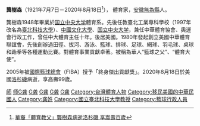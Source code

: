 '''龔樹森'''（1921年7月7日－2020年8月18日<ref>[https://www.worldjournal.com/7108006/article-%E8%8F%AF%E8%A3%94%E3%80%8C%E9%AB%94%E8%82%B2%E6%95%99%E7%88%B6%E3%80%8D%E9%BE%94%E6%A8%B9%E6%A3%AE%E7%97%85%E9%80%9D%E6%B4%9B%E6%9D%89%E7%A3%AF-%E4%BA%AB%E5%B5%A9%E5%A3%BD%E7%99%BE%E6%AD%B2/ 華裔「體育教父」龔樹森病逝洛杉磯 享嵩壽百歲]</ref>）， 體育家，[[安徽|安徽]][[無為縣|無為縣]]人。

龔樹森1948年畢業於[[国立中央大学|国立中央大学]]體育系。先後任教臺北工業專科學校（1997年改名為[[臺北科技大學|臺北科技大學]]）、[[中國文化大學|中國文化大學]]、[[国立中央大学|国立中央大学]]，兼任中華體育協會、奧運會行政工作，曾任中大體育主任十年。後居美國。1980年發起創立美國中華體育聯誼會，先後創辦過田徑、拔河、游泳、籃球、排球、足球、網球、羽毛球、桌球和跆拳等各種運動比賽。對體育事業貢獻卓著。被稱為華人“籃球之父”、“體育大使”。

2005年被[[國際籃球總會|國際籃球總會]]（FIBA）授予「終身傑出貢獻獎」。2020年8月18日於美國[[洛杉磯|洛杉磯]]病逝，享高壽99歲。



[[Category:台灣戰後安徽移民|師]]
[[Category:國立中央大學大陸時期校友|师G龚]]
[[Category:國立中央大學教授|G龚]]
[[Category:1921年出生|G龚]]
[[Category:2020年逝世|G龚]]
[[Category:無為人|G龚]]
[[Category:台灣體育人物|Category:台灣體育人物]]
[[Category:移民美國的中華民國人|Category:移民美國的中華民國人]]
[[Category:龚姓|Category:龚姓]]
[[Category:國立臺北科技大學教授|Category:國立臺北科技大學教授]]
[[Category:籃球行政人員|Category:籃球行政人員]]